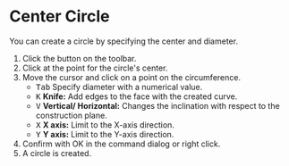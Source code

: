 
# Center Circle 

<Reference shortcut="" command="Center Circle" button="Toolbar" />

You can create a circle by specifying the center and diameter.

1. Click the button <ButtonIcon type="button-center-circle" /> on the toolbar.
2. Click at the point for the circle's center.
3. Move the cursor and click on a point on the circumference.
   - <kbd>Tab</kbd> Specify diameter with a numerical value.
   - <kbd>K</kbd> **Knife:** Add edges to the face with the created curve.
   - <kbd>V</kbd> **Vertical/ Horizontal:** Changes the inclination with respect to the construction plane.
   - <kbd>X</kbd> **X axis:** Limit to the X-axis direction.
   - <kbd>Y</kbd> **Y axis:** Limit to the Y-axis direction.
4. Confirm with OK in the command dialog or right click.
5. A circle is created.